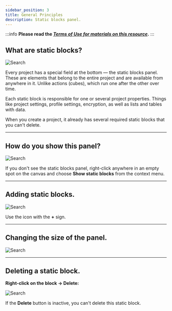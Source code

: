 ```yaml
---
sidebar_position: 3
title: General Principles
description: Static blocks panel.
--- 
```

:::info **Please read the [*Terms of Use for materials on this resource*](../../Disclaimer).**
:::  

## What are static blocks?  
![Search](./assets/CommonPrinciples/CommonPrinciples_pic1.png)  

Every project has a special field at the bottom — the static blocks panel. These are elements that belong to the entire project and are available from anywhere in it. Unlike actions (cubes), which run one after the other over time.  

Each static block is responsible for one or several project properties. Things like project settings, profile settings, encryption, as well as lists and tables with data.  

When you create a project, it already has several required static blocks that you can't delete.  
_______________________________________________
## How do you show this panel?  
![Search](./assets/CommonPrinciples/CommonPrinciples_pic2.png)  

If you don't see the static blocks panel, right-click anywhere in an empty spot on the canvas and choose **Show static blocks** from the context menu.  
_______________________________________________
## Adding static blocks.  
![Search](./assets/CommonPrinciples/CommonPrinciples_pic3.png)  

Use the icon with the **+** sign.  
_______________________________________________
## Changing the size of the panel.  
![Search](./assets/CommonPrinciples/CommonPrinciples_pic4.png)  
_______________________________________________
## Deleting a static block.  
**Right-click on the block → Delete:**  

![Search](./assets/CommonPrinciples/CommonPrinciples_pic5.png)  

If the **Delete** button is inactive, you can't delete this static block.